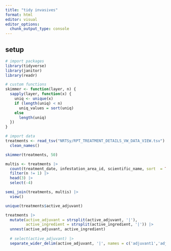 ```yaml
---
title: "tidy invasives"
format: html
editor: visual
editor_options: 
  chunk_output_type: console
---
```


## setup

```r
# import packages
library(tidyverse)
library(janitor)
library(readr)

# custom functions
skimmer <- function(layer, n) {
  sapply(layer, function(x) {
    uniq <- unique(x)
    if (length(uniq) < n)
      uniq_values = sort(uniq)
    else
      length(uniq)
  })
}

# import data
treatments <- read_tsv("NRTSy/RPT_TREATMENT_DETAILS_VW_DATA_VIEW.tsv") |>
  clean_names()
```

```r
skimmer(treatments, 50)

multis <- treatments |>
  count(treatment_date, infestation_area_id, scientific_name, sort  = TRUE) |>
  filter(n != 1) |>
  head(3) |>
  select(-4)

semi_join(treatments, multis) |>
  view()

unique(treatments$active_adjuvant) 

treatments |>
  mutate(active_adjuvant = strsplit(active_adjuvant, '|'),
         active_ingredient = strsplit(active_ingredient, '|')) |>
  unnest(active_adjuvant, active_ingredient)
  
  # select(active_adjuvant) |>
  separate_wider_delim(active_adjuvant, '|', names = c('adjuvant1','adjuvant2','adjuvant3'), too_few = 'align_start') |>
  
  
```
